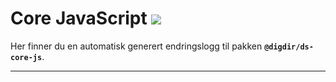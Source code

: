 
<Meta title="Changelog/Core JS" />

# Core JavaScript [![](https://img.shields.io/npm/v/@digdir/ds-core-js?label=latest%20release&color=0051be)](https://www.npmjs.com/package/@digdir/ds-core-js)


Her finner du en automatisk generert endringslogg til pakken **`@digdir/ds-core-js`**.

---

<Description markdown={changelog} />
